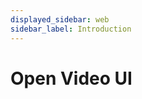 ```yaml
---
displayed_sidebar: web
sidebar_label: Introduction
---
```


# Open Video UI


<Intro />
<DocCardList
  items={[
    {
      type: 'link',
      label: 'Open Video UI for Web',
      description: 'Build an astonishing player UI with Web Components.',
      customProps: { icon: 'web' },
      href: useBaseUrl('open-video-ui/web'),
    },
    {
      type: 'link',
      label: 'Open Video UI for Android',
      description: 'Build a mobile-first player UI for Android with Jetpack Compose.',
      customProps: { icon: 'android' },
      href: useBaseUrl('open-video-ui/android'),
    },
    {
      type: 'link',
      label: 'Open Video UI for React',
      description: 'Build a stunning player UI with React components.',
      customProps: { icon: 'react' },
      href: useBaseUrl('open-video-ui/react'),
    },
    {
      type: 'link',
      label: 'React Native THEOplayer UI',
      description: 'Build a cross-platform player UI with React Native.',
      customProps: { icon: 'android' },
      href: useBaseUrl('open-video-ui/react-native'),
    },
  ]}
/>

